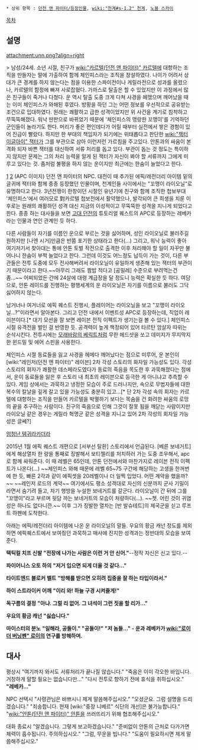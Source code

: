  * 상위 항목 : [[던전 앤 파이터/등장인물]], [[wiki:"천계#s-1.2" 천계]], [[노블 스카이]]

[[목차]]

== 설명 ==

attachment:unn.png?align=right

> 남성/24세. 소년 시절, 친구가 [[wiki:"카르텔(던전 앤 파이터)" 카르텔]]에 대항하는 조직을 만들자는 말에 가출하여 함께 체인피스라는 조직을 창설하였다. 나이가 어려서 상대가 큰 경계를 하지 않는다는 점을 이용한 스파이전이나 게릴라전으로 성과를 올렸으나, 카르텔의 함정에 빠져 사로잡혔다. 가까스로 탈출은 할 수 있었지만 이 과정에서 많은 친구들이 죽거나 다쳤다. 운 역시 탈출 도중 크게 다쳐 사경을 헤맸으며 깨어났을 때는 이미 체인피스가 와해된 후였다. 방황을 하던 그는 어떤 정보를 우선적으로 공유받는 조건으로 입대하였다. 원래는 쾌활하고 급한 성격이었지만 위 사건을 계기로 침착하고 무뚝뚝해졌다. 워낙 딴판으로 바뀌었기 때문에 '체인피스의 맹랑한 꼬맹이'를 기억하던 군인들이 놀라기도 한다. 머리가 좋은 편인데다가 어릴 때부터 실전에서 쌓은 경험이 있어 진급이 빨랐다. 하지만 한 부대의 책임자가 되기에는 위태롭다고 판단한 [[wiki:"잭터 이글아이" 잭터]]가 그를 부관으로 삼아 이런저런 가르침을 주고있다. 안톤과의 싸움이 본격화 되자 바쁜 잭터를 대신하여 서류 처리를 돕고 있다. 부관이 돕는 것 정도는 특이하지 않지만 문제는 그의 처리 능력을 알게 된 잭터가 자신이 봐야 할 서류까지 그에게 미루고 있다는 것. 좀처럼 불평을 하지 않는 운이지만 최근에는 한숨이 늘었다고 한다.








[attachment:/oon.jpg]
[attachment:/ScreenShot2015_0201_180308720.jpg]
(APC 이미지) 
던전 앤 파이터의 NPC. 대전이 때 추가된 에픽/레전더리 아이템 밑의 글귀에 잭터와 함께 종종 등장했던 인물이며, 천계인들 사이에서는 "꼬맹이 라이오닐"로 유명하다고 한다. 3년전쟁이 한창이던 시절인 유년기에 친구와 함께 조직한 첩보부대 '체인피스'에서 여러모로 對카르텔 첩보전에서 활약했으나, 발각되어 큰 희생을 치룬 이후로는 원래의 쾌활하던 성격 대신 지금의 이성적이고 무뚝뚝한 성격을 지니게 되었다고 한다. 종종 하는 대사들을 보면 [[고대 던전]]의 튜토리얼 퀘스트의 APC로 등장하는 레베카라는 인물과 연인 관계인 듯 하다.

다른 사람들이 자기를 이름인 운으로 부르는 것을 싫어하며, 성인 라이오닐로 불러주길 원하지만 [나엔 시거]만큼은 반쯤 포기한 상태라고 한다(...) 그리고, 워낙 능력이 좋아 여기저기서 찾아대는 통에 안톤 토벌 작전으로 출격한 이후 처리해야 할 일이 자꾸만 불어나니 한숨이 부쩍 늘었다고 한다. 그런데 이것도 어느정도 납득이 가는 것이, 다른 부관들은 전투 도중에 모두 전사해버려서 라이오닐이 유일하게 생존해 있는 잭터의 부관이기 때문이라고 한다.~~아무리 그래도 짬밥 적다고 [공밀레] 수준으로 부려먹는건 좀...~~ 어찌되었든 간에 24살에 대령 계급장을 달 정도니 능력은 확실한 듯 하다. 여담으로, 안톤 레이드를 진행하는 평행세계의 운 라이오닐은 자기를 이름으로 불러도 그닥 싫어하지 않는다.

남거너나 여거너로 에픽 퀘스트 진행시, 플레이어는 라이오닐을 보고 "꼬맹이 라이오닐...?"이라면서 알아본다. 그리고 던전 내에서 이벤트성 APC로 등장하는데, 직업이 레이븐이다.[* 대기 모션을 잘 보면 레이븐 전직 이펙트가 생기는걸 볼 수 있다.] 체인피스 시절 유격전을 벌인 걸 반영한 듯. 공격력이 높게 책정되어 있어 타르탄 암살자 따위는 순삭시킨다. 전투시에는 [[모래바람의 베릭트]]처럼 무한 헤드샷을 쏘고 데미지가 무지막지한 윈드밀 및 에어 스핀을 사용한다.

체인피스 시절 동료들을 잃고 사경을 헤메다 깨어났다는 점으로 미루어, 운 본인이 [wiki:"레인저(던전 앤 파이터)" 레이븐] 2차 각성 스토리의 화자일 가능성도 있다. 각성 스토리의 화자가 쾌활한 데스페라도였다가 동료의 죽음을 목도한 후 과묵해졌다는 점에서, 운이 동료들을 잃은 후 스토리 내 최초의 레이븐으로 등극한 게 아니냐고 추측할 수 있다. 게임 상에서는 과묵하고 냉정한 모습이 주로 드러나지만, 속으로 무법자들에 대한 복수의 칼날을 깊게 갈고 있을 가능성도 충분히 있고...[* 단 2차 각성 속의 회자는 카르텔에 대항하는 조직을 만들어 카르텔을 박멸하기 보다는 목숨을 건 화려한 싸움의 로망의 끝을 추구하는 사람이다. 친구의 죽음으로 인해 그것이 잘못 됨을 깨닫는 사람이지만 라이오닐 같은 경우는 게릴라 혁명군 같은 성격을 지니고 있어 2차 각성의 회자일 가능성은 글쎄?] 

[http://blog.naver.com/dkdldjs2013/220190011907|사실 엄청난 템귀라카더라]

2015년 1월 에픽 퀘스트 개편으로 [서부선 탈환] 스토리에서 언급된다. [베른 보네거트]에게 해상열차 한 량을 통째로 징발해서 보티첼리를 처치하러 가는 도중 조우해서, apc로 함께 싸워준다. 이 때 레벨은 65인데, 안톤 던전에서와 마찬가지로 레이븐 전직 이펙트가 나온다(...) ~~체인피스 와해 때문에 레벨 65~75 구간에 해당하는 고생을 한꺼번에 한 듯, 빠른 2각과 같이 에픽셋을 20레벨이나 더 일찍 입었다. 어떤 계약을 했을까?~~ ~~레인저 로드의 계약~~ 여기에서도 평소 성격대로 자신의 신분까지 군사 기밀이라면서 숨기려 들고, 자기 행방을 누설한 보네거트를 갈군다. 라이오닐이 간 뒤에 그를 "꼬맹이"라고 부르며 뒷담 까는 보네거트의 모습이 처량하다(...). ~~쳇. 어린 것이 귀염성은 하나도 없다니깐.~~  이후 그가 징발한 열차는 [반 발슈테트]의 제국군을 싣고 루프트 하펜에 도착한다.

아래는 에픽/레전더리 아이템에 나온 운 라이오닐의 말들. 우요의 황금 캐넌 정도를 제외하면 에픽퀘스트에서 보여줬던 과묵하고 매사에 진지한 성격과는 정반대의 모습을 보여준다.

'''택틱컬 치프 신발'''
'''"전장에 나가는 사람은 이런 거 안 신어."'''--정작 자신은 신고 있다.--

'''파이어니스 오토 하의'''
'''"저거 입으면 되게 더울 것 같다…"'''

'''타이트엔드 블로커 벨트'''
'''"방해를 받으면 오히려 집중을 잘 하는 타입이라서."'''

'''하이 스트라이커 어깨'''
'''"이리 와! 하늘 구경 시켜줄게!"'''

'''독구름의 결정'''
'''"아냐. 그럴 리 없어. 그 녀석이 그런 짓을 할 리가…"'''

'''우요의 황금 캐넌'''
'''"싫습니다."'''

'''마이스터의 분노'''
'''"일해라, 공돌이." "공돌이!" "저 놈들..." - 운과 레베카가 [[wiki:"로이 더 버닝펜" 로이]]의 연구를 방해하며.'''

== 대사 ==
평상시
"여기까지 와서도 서류처리가 끝나질 않습니다."
"죽음은 이미 각오한 바입니다. 거창하게 말할 필요는 없습니다만..."
"다시 전투로 향하기 전에 휴식을 취하십시오."
'''"레베카…"'''

NPC 선택시
"사령관님은 바쁘시니 제게 말씀해주십시오."
"오셨군요. 그럼 설명을 드리겠습니다."
"죄송합니다. 현재 [wiki:"중장 니베르" 식단의 개선]은 불가능합니다."
"[[wiki:"안톤(던전 앤 파이터)" 안톤]]을 쓰러뜨리기 위해 협조해주십시오."

대화 종료시
"알겠습니다. 그렇게 보고하겠습니다."
"준비없이 안톤의 근처로 다가가면 체력이 흡수됩니다. 주의하십시오."
"그럼, 무운을 빕니다."
"도움이 필요하시면 제게 말씀해주십시오."
